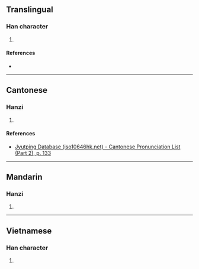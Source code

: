 {{character info/new}}
==Translingual==

===Han character===
{{Han char|rn=75|rad=木|as=14|sn=18|four=40932|canj=DYRO|ids=⿰木豪}}

# {{defn|Han|sort=木14}}

====References====
* {{Han ref|kx=0558.460|dkj=15744|hdz=21310.040|uh=6ABA|ud=27322|bh=EFE2|bd=61410}}

----

==Cantonese==

===Hanzi===
{{yue-hanzi|jyut=[[gou2]]|y=gou2}}

# {{defn|lang=yue|sort=木14}}

====References====
* [http://www.iso10646hk.net/jp/document/download.jsp Jyutping Database (iso10646hk.net) - Cantonese Pronunciation List (Part 2), p. 133]

----

==Mandarin==

===Hanzi===
{{cmn-hanzi|pin=[[gǎo]] ([[gao3]])|wg=kao<sup>3</sup>}}

# {{defn|lang=cmn|sort=木14}}

----

==Vietnamese==

===Han character===
{{vi-readings|rs=木14| hanviet = cào}}

# {{defn|lang=vi|sort=木14}}